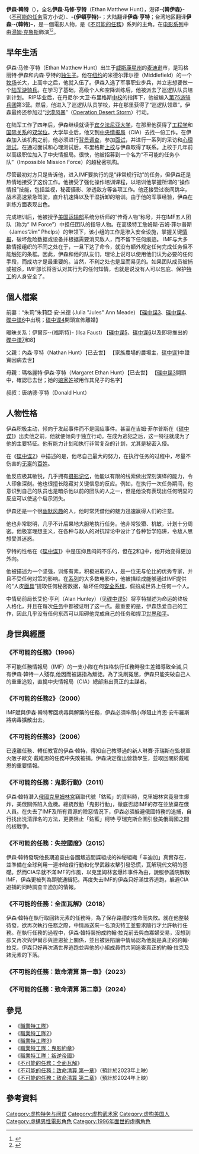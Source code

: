 {{expand|time=2014-11-24T03:29:29+00:00}}

{{noteTA
|T=zh-cn:伊森·亨特; zh-tw:伊森·韓特; zh-hk:伊頓·韓特;
|1=zh-cn:伊森·亨特; zh-tw:伊森·韓特; zh-hk:伊頓·韓特;
|2=zh-cn:朱莉娅;zh-hant:朱莉亞;
|G1=Show
|G2=IMF
}}

{{Infobox character
| colour      = #bfdfff
| name        = 伊森·亨特<br>Ethan Hunt
| series      = [[不可能的任務_(電影系列)|不可能的任務 (電影系列)]]
| image       = <!-- 檔案不存在 [[Image:Ethanhunt.jpg|200px]] ，可從英文維基百科取得 -->
| caption     = 
| first       = 《[[不可能的任務|不可能的任務]]》
| last        = 
| portrayer   = [[湯姆·克魯斯|湯姆·克魯斯]]
| gender      = 男
| occupation  = [[不可能的任務|IMF特工]] <br><small>(1991-至今)</small>
| title       = 
| spouse      = “朱莉”朱莉亚·安·米德<br>（Julia "Jules" Ann Meade） <small>(前妻)</small>
| relatives   = 玛格丽特·伊森·亨特<br>（Margaret Ethan Hunt） <small>(母亲)</small><br>唐纳德·亨特<br>（Donald Hunt） <small>(叔叔)</small><br>内森·亨特<br>（Nathan Hunt） <small>(父亲)</small>
|fullname=伊森·马修·亨特<br>Ethan Matthew Hunt|eye color=绿色瞳孔|born=1964年8月18日|haircolor=黑色头发}}

'''伊森·韓特'''（{{lang|en|Ethan Hunt}}），全名'''伊森·马修·亨特'''（Ethan Matthew Hunt），港译'''-{韓伊森}-'''（[[碟中谍|不可能的任务]]官方小说）、'''-{伊頓亨特}-'''；大陆翻译'''伊森·亨特'''；台湾地区翻译'''伊森·-{韓特}-'''，是一個電影人物，是《[[不可能的任務_(電影系列)|不可能的任務]]》系列的主角。在[[碟中諜_(電影系列)|电影系列]]中由[[湯姆·克魯斯|湯姆·克魯斯]]飾演<ref>{{Cite web |url=http://www.deadline.com/2013/05/tom-cruise-signs-deal-to-star-in-mission-impossible-5-will-chris-mcquarrie-direct/ |title=Tom Cruise Signs Deal To Star In ‘Mission: Impossible 5′; Will Chris McQuarrie Direct? |accessdate=2014-10-12 |archive-date=2014-07-24 |archive-url=https://web.archive.org/web/20140724153100/http://www.deadline.com/2013/05/tom-cruise-signs-deal-to-star-in-mission-impossible-5-will-chris-mcquarrie-direct/ |dead-url=no }}</ref><ref>{{cite web | url=http://www.slashfilm.com/mission-impossible-5-jeremy-renner/ | title=‘Mission: Impossible 5′: Jeremy Renner Confirms Return | work=slashfilm | accessdate=June 6, 2014 | archive-date=2020-11-12 | archive-url=https://web.archive.org/web/20201112013550/https://www.slashfilm.com/mission-impossible-5-jeremy-renner/ | dead-url=no }}</ref>。

== 早年生活 ==

伊森·马修·亨特（Ethan Matthew Hunt）出生于[[威斯康辛州|威斯康星州]]的[[麦迪逊|麦迪逊]]市，是玛格丽特·伊森和内森·亨特的[[独生子女|独生子]]。他在[[纽约|纽约]]的米德尔菲尔德（Middlefield）的一个[[牧场|牧场]]长大，上高中之后，他就入伍了。伊森入选了军事职业步兵，并立志想要做一个[[美國陸軍遊騎兵|陆军游骑兵]]。在学习了基础，高级个人和空降训练后，他被派去了巡逻队队员培训计划。 RIP毕业后，在丹尼尔·大卫·布里格斯[[中校|中校]]的指挥下，他被编入[[第75游骑兵团|第75游骑兵团]]第3营。然后，他进入了巡逻队队员学校，并在那里获得了“巡逻队领章”。伊森最终还参加过“[[海湾战争|沙漠风暴]]”（[[海湾战争|Operation Desert Storm]]）行动。

在陆军工作了四年后，伊森继续就读于[[宾夕法尼亚大学|宾夕法尼亚大学]]，在那里他获得了[[工程学|工程学]]和[[國際關係學|国际关系]]的[[雙學士|双学位]]。大学毕业后，他又到[[中央情报局|中央情报局]]（CIA）去找一份工作。在伊森加入该机构之前，他必须进行[[背景调查|背景调查]]，参加[[面试|面试]]，并进行一系列的采访和[[心理測驗|心理测试]]。在通过面试和心理测试后，布里格斯[[上校|上校]]与伊森取得了联系。上校于几年前以高级职位加入了中央情报局。很快，他被招募到一个名为“不可能的任务小队”（Impossible Mission Force）的超秘密机构。

尽管最初对方只是告诉他，进入IMF要执行的是“非常规行动”的任务，但伊森还是热情地接受了这份工作。他接受了强化操作培训课程，以培训他掌握所谓的“操作情报”技能，包括监视，秘密摄影、渗透敌方等各项工作。他还接受过夜间跳伞，战术高速紧急驾驶，直升机速降以及干湿拆卸的培训。由于他的军事经验，伊森在训练方面表现出色。

完成培训后，他被授予[[美國運輸部|美国运输部]]系统分析师的“传奇人物”称号，并在IMF五人团队（称为“ IM Force”）中担任团队的指导人物。在高级特工詹姆斯·吉姆·菲尔普斯（James“Jim” Phelps）的带领下，该小组的工作是渗入安全设施，掌握关键[[情报|情报]]，破坏危险数据或设备并根据需要消灭敌人，而不留下任何痕迹。 IMF与大多数情报组织的不同之处在于，一旦下达了命令，就没有额外规定任何完成任务但不能触犯的条框。因此，伊森和他的队友们，理论上说可以使用他们认为必要的任何手段，而成功才是最重要的。当然，不利之处也是显而易见的。如果团队成员被捕或被杀，IMF部长将否认对其行为的任何知情，也就是说没有人可以包庇、保护[[特工|特工]]的人身安全了。

== 個人檔案 ==

前妻：“朱莉”朱莉亞·安·米德 (Julia "Jules" Ann Meade)
【[[碟中谍3|碟中谍3]]、[[碟中谍4|碟中谍4]]、[[不可能的任務：全面瓦解|碟中谍6]]中出現；[[不可能的任務：鬼影行動|碟中谍4]]開頭宣佈離婚】

暧昧关系：伊爾莎·-{福斯特}- (Ilsa Faust)
【[[碟中谍5：失控国度|碟中谍5]]、[[不可能的任務：全面瓦解|碟中谍6]]以及即将推出的[[碟中谍7|碟中谍7]]和8】

父親：內森·亨特（Nathan Hunt）【已去世】
【家族農場的農場主，[[碟中谍|碟中谍1]]中證實因病去世】

母親：瑪格麗特·伊森·亨特（Margaret Ethan Hunt）【已去世】
【[[碟中谍3|碟中谍3]]開頭中，確認已去世；她的[[娘家姓|娘家姓]]被用作其兒子的名字】

叔叔：唐纳德·亨特（Donald Hunt）

== 人物性格 ==

伊森积极主动，倾向于发起事件而不是回应事件。甚至在吉姆·菲尔普斯在《[[碟中谍|碟中谍1]]》出卖他之前，他就便倾向于独立行动。在成为逃犯之后，这一特征就成为了他的主要特征。他有能力计划和执行非常复杂的计划，尤其是秘密入侵。

在《[[職業特工隊2|碟中谍2]]》中描述的是，他尽自己最大的努力，在执行任务的过程中，尽量不伤害的[[淸白者|无辜]]的[[百姓|百姓]]。

他反应极其敏锐，几乎拥有[[Photographic_memory|摄影记忆]]，他能以有限的线索做出深刻演绎的能力，令人印象深刻。他也很擅长隐藏对关键信息的反应。例如，在执行一次任务期间，他意识到自己的队员也是暗杀他以前的团队的人之一，但是他没有表现出任何明显的反应可以使这个启示消失。

伊森还是一个很[[幽默|幽默风趣]]的人，他时常凭借他的魅力迅速赢得人们的注意。

他也非常聪明，几乎不计后果地大胆地执行任务。他非常狡猾、机敏，计划十分周密。他极富理想主义，在各种与敌人的对抗辩论中设计了各种哲学陷阱，令敌人思想受其迷惑。

亨特的性格在《[[職業特工隊|碟中谍1]]》中是压抑且闷闷不乐的，但在[[職業特工隊2|2]]和[[不可能的任務3|3]]中，他开始变得更加外向。

他被描述为一个坚强，训练有素，积极进取的人，是一位无与伦比的优秀专家，并且不受任何对策的影响。在[[碟中諜_(電影系列)|系列]]的大多数电影中，他被描绘成能够通过IMF提供的“人皮[[面具|面具]]”提取任何秘密数据，破坏任何[[安全系统|安全系统]]，假扮成世界上任何一个人。

中情局前局长艾伦·亨利（Alan Hunley）（见[[不可能的任務：失控國度|碟中谍5]]）将亨特描述为命运的终极人格化，并且在每次[[碟中諜_(電影系列)|任务]]中都被证明了这一点。最重要的是，伊森热爱自己的工作，因此几乎没有任何东西可以阻碍他完成自己的任务和捍卫[[世界和平|世界和平]]。

== 身世與經歷 ==

=== 《不可能的任務》（1996）===
{{main|不可能的任務}}

不可能任務情報局（IMF）的一支小隊在布拉格執行任務時發生差錯導致全滅,只有伊森·韓特一人殘存,他因而被誣指為叛徒。為了洗刷冤屈，伊森只能突破自己人的重重追殺，直搗中央情報局（CIA）總部揪出真正的主謀者。

=== 《不可能的任務2》（2000）===
{{main|不可能的任務2}}

IMF賦與伊森·韓特奪回病毒與解藥的任務，伊森必須率領小隊阻止肖恩·安布羅斯將病毒擴散出去。

=== 《不可能的任務3》（2006）===
{{main|不可能的任務3}}

已遠離任務、轉任教官的伊森·韓特，得知自己教導過的新人琳賽·菲瑞斯在監視軍火販子歐文·戴維恩的任務中失敗被捕。伊森決定復出營救學生，並取回關於戴維恩的重要情報。

=== 《不可能的任務：鬼影行動》（2011）===
{{main|不可能的任務：鬼影行動}}

伊森·韓特潛入[[俄國|俄國]][[克里姆林宮|克里姆林宮]]竊取代號「鈷藍」的資料時，克里姆林宮竟發生爆炸，美俄關係陷入危機。總統啟動「鬼影行動」，徹底否認IMF的存在並放棄在俄人員。在失去了IMF及所有資源的險惡情況下，伊森必須躲避俄國特務的追捕，自行找出洗清罪名的方法，更要阻止「鈷藍」柯特·亨瑞克斯企圖引發美俄兩國之間的核戰爭。

=== 《不可能的任務：失控國度》（2015）===
{{main|不可能的任務：失控國度}}

伊森·韓特發現他長期追查由各國叛逃間諜組成的神秘組織「辛迪加」真實存在，並準備在全球利用一連串暗殺行動和化學武器攻擊引發恐慌，瓦解現代文明的基礎。然而CIA早就不滿IMF的作風，以克里姆林宮爆炸事件為由，說服參議院解散IMF，伊森更被列為頭號通緝犯。再度失去IMF的伊森只好滿世界逃跑，躲避CIA追捕的同時調查辛迪加的情報。

=== 《不可能的任務：全面瓦解》（2018）===
{{main|不可能的任務：全面瓦解}}

伊森·韓特在執行取回鈽元素的任務時，為了保存路德的性命而失敗。就在他整裝待發，欲再次執行任務之際，中情局送來一名頂尖特工並要求隨行才允許執行任務。在執行任務的過程中，伊森·韓特裝扮成約翰·拉克前去與白寡婦交易，沒想到卻又再次與伊爾莎與連恩扯上關係，並且被誣陷讓中情局認為他就是真正的約翰·拉克，伊森只好再次滿世界逃跑並與他的小組成員們共同追查真正的約翰·拉克及鈽元素的下落。

=== 《不可能的任務：致命清算 第一章》（2023）===
{{main|不可能的任務：致命清算 第一章}}

=== 《不可能的任務：致命清算 第二章》（2024）===
{{main|不可能的任務：致命清算 第二章}}

== 參見 ==
* 《[[職業特工隊|職業特工隊]]》 
* 《[[職業特工隊2|職業特工隊2]]》 
* 《[[職業特工隊3|職業特工隊3]]》
* 《[[職業特工隊：鬼影約章|職業特工隊：鬼影約章]]》
* 《[[職業特工隊：叛逆帝國|職業特工隊：叛逆帝國]]》
* 《[[不可能的任務：全面瓦解|不可能的任務：全面瓦解]]》
* 《[[不可能的任務：致命清算_第一章|不可能的任務：致命清算 第一章]]》（預計於2023年上映）
* 《[[不可能的任務：致命清算_第二章|不可能的任務：致命清算 第二章]]》（預計於2024年上映）

==參考資料==
{{reflist}}
{{職業特工隊系列}}
[[Category:虚构特务与间谍|Category:虚构特务与间谍]]
[[Category:虚构武术家|Category:虚构武术家]]
[[Category:虚构美国人|Category:虚构美国人]]
[[Category:虛構男性電影角色|Category:虛構男性電影角色]]
[[Category:1996年面世的虛構角色|Category:1996年面世的虛構角色]]